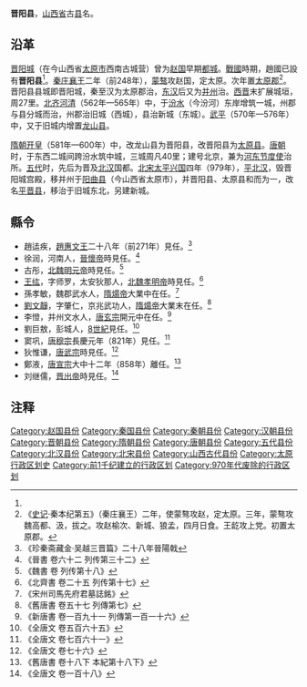 '''晋阳县'''，[[山西省|山西省]]古[[县|县]]名。
==沿革==
[[晋阳城|晋阳城]]（在今山西省[[太原市|太原市]]西南古城营）曾为[[赵国|赵国]]早期[[都城|都城]]。[[戰國|戰國]]時期，趙國已設有'''晋阳县'''<ref name=jyj/>。[[秦庄襄王|秦庄襄王]]二年（前248年），[[蒙骜|蒙骜]]攻赵国，定太原。次年置[[太原郡|太原郡]]<ref>《[[史记|史记]]·秦本纪第五》（秦庄襄王）二年，使蒙骜攻赵，定太原。三年，蒙骜攻魏高都、汲，拔之。攻赵榆次、新城、狼孟，四月日食。王龁攻上党。初置太原郡。</ref>。晋阳县县城即晋阳城，秦至汉为太原郡治，[[东汉|东汉]]后又为[[并州|并州]]治。[[西晋|西晋]]末扩展城垣，周27里。[[北齐|北齐]][[河清|河清]]（562年—565年）中，于[[汾水|汾水]]（今汾河）东岸增筑一城，州郡与县分城而治，州郡治旧城（西城），县治新城（东城）。[[武平_(北齐)|武平]]（570年—576年）中，又于旧城内增置[[龙山县_(北齐)|龙山县]]。

[[隋朝|隋朝]][[开皇|开皇]]（581年—600年）中，改龙山县为晋阳县，改晋阳县为[[太原县_(隋朝)|太原县]]。[[唐朝|唐朝]]时，于东西二城间跨汾水筑中城，三城周凡40里；建号北京，兼为[[河东节度使|河东节度使]]治所。[[五代|五代]]时，先后为晋及[[北汉|北汉]]国都。[[北宋|北宋]][[太平兴国|太平兴国]]四年（979年），[[宋灭北汉之战|平北汉]]，毁晋阳城宫殿，移并州于[[阳曲县|阳曲县]]（今山西省太原市），并晋阳县、太原县和而为一，改名[[平晋县|平晋县]]，移治于旧城东北，另建新城。
==縣令==
*趙迲疾，[[趙惠文王|趙惠文王]]二十八年（前271年）見任。<ref name=jyj>《珍秦斋藏金·吴越三晋篇》二十八年晉陽戟</ref>
*徐润，河南人，[[晉懷帝|晉懷帝]]時見任。<ref>《晉書 卷六十二 列传第三十二》</ref>
*古彤，[[北魏明元帝|北魏明元帝]]時見任。<ref>《魏書 卷 列传第十八》</ref>
*[[王纮|王纮]]，字师罗，太安狄那人，[[北魏孝明帝|北魏孝明帝]]時見任。<ref>《北齊書 卷二十五 列传第十七》</ref>
*孫孝敏，魏郡武水人，[[隋煬帝|隋煬帝]]大業中在任。<ref>《宋州司馬先府君墓誌銘》</ref>
*[[劉文靜|劉文靜]]，字肇仁，京兆武功人，[[隋煬帝|隋煬帝]]大業末在任。<ref>《舊唐書 卷五十七 列傳第七》</ref>
*李憕，并州文水人，[[唐玄宗|唐玄宗]]開元中在任。<ref>《新唐書 卷一百九十一 列傳第一百一十六》</ref>
*劉巨敖，彭城人，[[8世紀|8世紀]]見任。<ref>《全唐文 卷五百六十五》</ref>
*窦巩，[[唐穆宗|唐穆宗]]長慶元年（821年）見任。<ref>《全唐文 卷七百六十一》</ref>
*狄惟谦，[[唐武宗|唐武宗]]時見任。<ref>《全唐文 卷七十六》</ref>
*鄭液，[[唐宣宗|唐宣宗]]大中十二年（858年）離任。<ref>《舊唐書 卷十八下 本紀第十八下》</ref>
*刘继儒，[[晋出帝|晋出帝]]時見任。<ref>《全唐文 卷一百十八》</ref>
== 注释 ==

{{Reflist|2}}

[[Category:赵国县份|Category:赵国县份]]
[[Category:秦国县份|Category:秦国县份]]
[[Category:秦朝县份|Category:秦朝县份]]
[[Category:汉朝县份|Category:汉朝县份]]
[[Category:晋朝县份|Category:晋朝县份]]
[[Category:隋朝县份|Category:隋朝县份]]
[[Category:唐朝县份|Category:唐朝县份]]
[[Category:五代县份|Category:五代县份]]
[[Category:北汉县份|Category:北汉县份]]
[[Category:北宋县份|Category:北宋县份]]
[[Category:山西古代县份|Category:山西古代县份]]
[[Category:太原行政区划史|Category:太原行政区划史]]
[[Category:前1千纪建立的行政区划|Category:前1千纪建立的行政区划]]
[[Category:970年代废除的行政区划|Category:970年代废除的行政区划]]